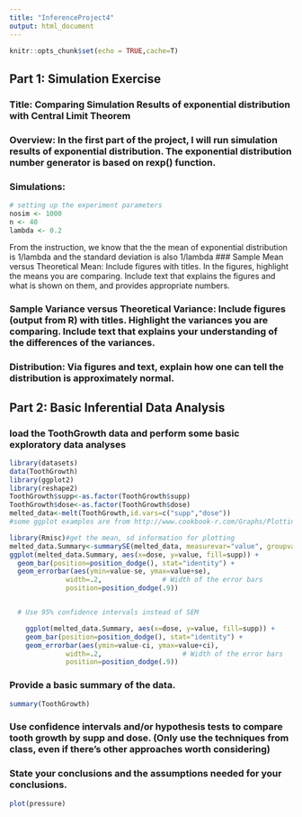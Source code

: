```yaml
---
title: "InferenceProject4"
output: html_document
---
```


```r
knitr::opts_chunk$set(echo = TRUE,cache=T)
```
## Part 1: Simulation Exercise

### Title: Comparing Simulation Results of exponential distribution with Central Limit Theorem  

### Overview: In the first part of the project, I will run simulation results of exponential distribution. The exponential distribution number generator is based on rexp() function.

### Simulations:
```r
# setting up the experiment parameters
nosim <- 1000
n <- 40
lambda <- 0.2

```
From the instruction, we know that the the mean of exponential distribution is 1/lambda and the standard deviation is also 1/lambda
### Sample Mean versus Theoretical Mean: Include figures with titles. In the figures, highlight the means you are comparing. Include text that explains the figures and what is shown on them, and provides appropriate numbers.

### Sample Variance versus Theoretical Variance: Include figures (output from R) with titles. Highlight the variances you are comparing. Include text that explains your understanding of the differences of the variances.

### Distribution: Via figures and text, explain how one can tell the distribution is approximately normal.

## Part 2: Basic Inferential Data Analysis

### load the ToothGrowth data and perform some basic exploratory data analyses
```r
library(datasets)
data(ToothGrowth)
library(ggplot2)
library(reshape2)
ToothGrowth$supp<-as.factor(ToothGrowth$supp)
ToothGrowth$dose<-as.factor(ToothGrowth$dose)
melted_data<-melt(ToothGrowth,id.vars=c("supp","dose"))
#some ggplot examples are from http://www.cookbook-r.com/Graphs/Plotting_means_and_error_bars_(ggplot2)/

library(Rmisc)#get the mean, sd information for plotting
melted_data.Summary<-summarySE(melted_data, measurevar="value", groupvars=c("supp","dose"))
ggplot(melted_data.Summary, aes(x=dose, y=value, fill=supp)) +
  geom_bar(position=position_dodge(), stat="identity") +
  geom_errorbar(aes(ymin=value-se, ymax=value+se),
              width=.2,               # Width of the error bars
              position=position_dodge(.9))


  # Use 95% confidence intervals instead of SEM

    ggplot(melted_data.Summary, aes(x=dose, y=value, fill=supp)) + 
    geom_bar(position=position_dodge(), stat="identity") +
    geom_errorbar(aes(ymin=value-ci, ymax=value+ci),
              width=.2,                    # Width of the error bars
              position=position_dodge(.9))
```
### Provide a basic summary of the data.
```r
summary(ToothGrowth)
```
### Use confidence intervals and/or hypothesis tests to compare tooth growth by supp and dose. (Only use the techniques from class, even if there's other approaches worth considering)

### State your conclusions and the assumptions needed for your conclusions.
```r
plot(pressure)
```
